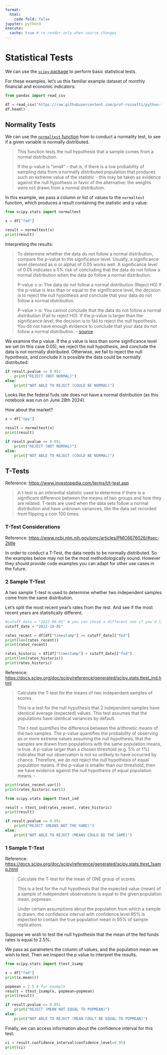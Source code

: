 ```yaml
---
format:
  html:
    code-fold: false
jupyter: python3
execute:
  cache: true # re-render only when source changes
---
```


# Statistical Tests

We can use the [`scipy` package](https://pypi.org/project/scipy/) to perform basic statistical tests.

For these examples, let's us this familiar example dataset of monthly financial and economic indicators:

```python
from pandas import read_csv

df = read_csv("https://raw.githubusercontent.com/prof-rossetti/python-for-finance/main/docs/data/monthly-indicators.csv")
df.head()
```


## Normality Tests

We can use the [`normaltest` function](https://docs.scipy.org/doc/scipy/reference/generated/scipy.stats.normaltest.html) from to conduct a normality test, to see if a given variable is normally distributed.

> This function tests the null hypothesis that a sample comes from a normal distribution.
>
> If the p-value is "small" - that is, if there is a low probability of sampling data from a normally distributed population that produces such an extreme value of the statistic - this may be taken as evidence against the null hypothesis in favor of the alternative: the weights were not drawn from a normal distribution.

In this example, we pass a column or list of values to the `normaltest` function, which produces a result containing the statistic and p value:

```python
from scipy.stats import normaltest

x = df["fed"]

result = normaltest(x)
print(result)
```

Interpreting the results:


> To determine whether the data do not follow a normal distribution, compare the p-value to the significance level. Usually, a significance level (denoted as α or alpha) of 0.05 works well. A significance level of 0.05 indicates a 5% risk of concluding that the data do not follow a normal distribution when the data do follow a normal distribution.
>
> P-value ≤ α: The data do not follow a normal distribution (Reject H0)
> If the p-value is less than or equal to the significance level, the decision is to reject the null hypothesis and conclude that your data do not follow a normal distribution.
>
> P-value > α: You cannot conclude that the data do not follow a normal distribution (Fail to reject H0). If the p-value is larger than the significance level, the decision is to fail to reject the null hypothesis. You do not have enough evidence to conclude that your data do not follow a normal distribution. - [source](https://support.minitab.com/en-us/minitab/21/help-and-how-to/statistics/basic-statistics/how-to/normality-test/interpret-the-results/key-results/)

We examine the p value. If the p value is less than some significance level we set (in this case 0.05), we reject the null hypothesis, and conclude the data is not normally distributed. Otherwise, we fail to reject the null hypothesis, and conclude it is possible the data could be normally distributed:

```python

if result.pvalue <= 0.05:
    print("REJECT (NOT NORMAL)")
else:
    print("NOT ABLE TO REJECT (COULD BE NORMAL)")
```

Looks like the federal fuds rate does not have a normal distribution (as this notebook was run on June 28th 2024).

How about the market?


```python
x = df["spy"]

result = normaltest(x)
print(result)

if result.pvalue <= 0.05:
    print("REJECT (NOT NORMAL)")
else:
    print("NOT ABLE TO REJECT (COULD BE NORMAL)")
```


## T-Tests

Reference: <https://www.investopedia.com/terms/t/t-test.asp>

> A t-test is an inferential statistic used to determine if there is a significant difference between the means of two groups and how they are related. T-tests are used when the data sets follow a normal distribution and have unknown variances, like the data set recorded from flipping a coin 100 times.

### T-Test Considerations

Reference: <https://www.ncbi.nlm.nih.gov/pmc/articles/PMC6676026/#sec-2title>

In order to conduct a T-Test, the data needs to be normally distributed. So the examples below may not be the most methodologically sound. However they should provide code examples you can adapt for other use cases in the future.

### 2 Sample T-Test

A two sample T-test is used to determine whether two independent samples come from the same distribution.


Let's split the most recent year's rates from the rest. And see if the most recent years are statistically different.

```python

#cutoff_date = "2022-06-01" # you can chose a different one if you'd like
cutoff_date = "2022-10-01"

rates_recent = df[df["timestamp"] >= cutoff_date]["fed"]
print(len(rates_recent))
print(rates_recent)
```

```python
rates_historic = df[df["timestamp"] < cutoff_date]["fed"]
print(len(rates_historic))
print(rates_historic)
```

Reference: <https://docs.scipy.org/doc/scipy/reference/generated/scipy.stats.ttest_ind.html>

> Calculate the T-test for the means of two independent samples of scores.
>
> This is a test for the null hypothesis that 2 independent samples have identical average (expected) values. This test assumes that the populations have identical variances by default.
>
> The t-test quantifies the difference between the arithmetic means of the two samples. The p-value quantifies the probability of observing as or more extreme values assuming the null hypothesis, that the samples are drawn from populations with the same population means, is true. A p-value larger than a chosen threshold (e.g. 5% or 1%) indicates that our observation is not so unlikely to have occurred by chance. Therefore, we do not reject the null hypothesis of equal population means. If the p-value is smaller than our threshold, then we have evidence against the null hypothesis of equal population means. -

```python
print(rates_recent.var())
print(rates_historic.var())
```

```python
from scipy.stats import ttest_ind

result = ttest_ind(rates_recent, rates_historic)
print(result)

if result.pvalue <= 0.05:
    print("REJECT (MEANS NOT THE SAME)")
else:
    print("NOT ABLE TO REJECT (MEANS COULD BE THE SAME)")
```


### 1 Sample T-Test

Reference: <https://docs.scipy.org/doc/scipy/reference/generated/scipy.stats.ttest_1samp.html>


> Calculate the T-test for the mean of ONE group of scores.
>
> This is a test for the null hypothesis that the expected value (mean) of a sample of independent observations is equal to the given population mean, popmean.
>
> Under certain assumptions about the population from which a sample is drawn, the confidence interval with confidence level 95% is expected to contain the true population mean in 95% of sample replications.

Suppose we wish to test the null hypothesis that the mean of the fed funds rates is equal to 2.5%.

We pass as parameters the column of values, and the population mean we wish to test. Then we inspect the p value to interpret the results.

```python
from scipy.stats import ttest_1samp

x = df["fed"]
print(x.mean())

popmean = 2.5 # for example
result = ttest_1samp(x, popmean=popmean)
print(result)

if result.pvalue <= 0.05:
    print("REJECT (MEAN NOT EQUAL TO POPMEAN)")
else:
    print("NOT ABLE TO REJECT (MEAN COULT BE EQUAL TO POPMEAN)")
```

Finally, we can access information about the confidence interval for this test:

```python
ci = result.confidence_interval(confidence_level=0.95)
print(ci)
```
